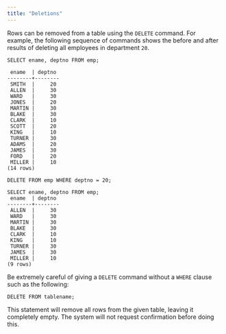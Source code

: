 ```yaml
---
title: "Deletions"
---
```


<div id="deletions" class="registered_link"></div>


Rows can be removed from a table using the `DELETE` command. For example, the following sequence of commands shows the before and after results of deleting all employees in department `20`.

``` text
SELECT ename, deptno FROM emp;

 ename  | deptno
--------+--------
 SMITH  |     20
 ALLEN  |     30
 WARD   |     30
 JONES  |     20
 MARTIN |     30
 BLAKE  |     30
 CLARK  |     10
 SCOTT  |     20
 KING   |     10
 TURNER |     30
 ADAMS  |     20
 JAMES  |     30
 FORD   |     20
 MILLER |     10
(14 rows)

DELETE FROM emp WHERE deptno = 20;

SELECT ename, deptno FROM emp;
 ename  | deptno
--------+--------
 ALLEN  |     30
 WARD   |     30
 MARTIN |     30
 BLAKE  |     30
 CLARK  |     10
 KING   |     10
 TURNER |     30
 JAMES  |     30
 MILLER |     10
(9 rows)
```

Be extremely careful of giving a `DELETE` command without a `WHERE` clause such as the following:

``` text
DELETE FROM tablename;
```

This statement will remove all rows from the given table, leaving it completely empty. The system will not request confirmation before doing this.
